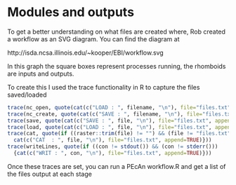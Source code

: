 <!--
#-------------------------------------------------------------------------------
# Copyright (c) 2012 University of Illinois, NCSA.
# All rights reserved. This program and the accompanying materials
# are made available under the terms of the 
# University of Illinois/NCSA Open Source License
# which accompanies this distribution, and is available at
# http://opensource.ncsa.illinois.edu/license.html
#-------------------------------------------------------------------------------
-->

Modules and outputs
===================

To get a better understanding on what files are created where, Rob created a workflow as an SVG diagram. You can find the diagram at

http://isda.ncsa.illinois.edu/~kooper/EBI/workflow.svg

In this graph the square boxes represent processes running, the rhomboids
are inputs and outputs.

To create this I used the trace functionality in R to capture the files
saved/loaded

```r
trace(nc_open, quote(cat(c("LOAD : ", filename, "\n"), file="files.txt", append=TRUE)))
trace(nc_create, quote(cat(c("SAVE : ", filename, "\n"), file="files.txt", append=TRUE)))
trace(save, quote(cat(c("SAVE : ", file, "\n"), file="files.txt", append=TRUE)))
trace(load, quote(cat(c("LOAD : ", file, "\n"), file="files.txt", append=TRUE)))
trace(cat, quote(if ((raster::trim(file) != "") && (file != "files.txt") && (file != stdout()) && (file != stderr())) { 
  cat(c("CAT  : ", file, "\n"), file="files.txt", append=TRUE)}))
trace(writeLines, quote(if ((con != stdout()) && (con != stderr()))
  {cat(c("WRIT : ", con, "\n"), file="files.txt", append=TRUE)}))
```

Once these traces are set, you can run a PEcAn workflow.R and get a list of the files output at each stage


```r

```